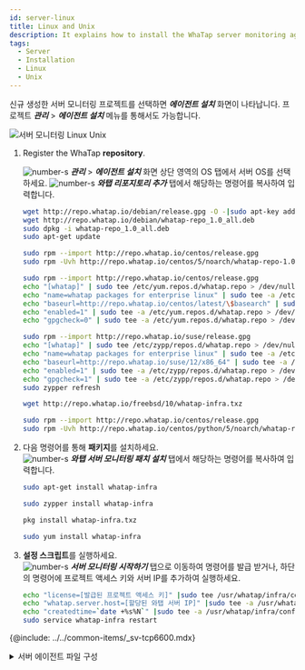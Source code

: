 ```yaml
---
id: server-linux
title: Linux and Unix
description: It explains how to install the WhaTap server monitoring agent in the Linux or Unix environment.
tags:
  - Server
  - Installation
  - Linux
  - Unix
---
```



신규 생성한 서버 모니터링 프로젝트를 선택하면 **_에이전트 설치_** 화면이 나타납니다. 프로젝트 **_관리_** > **_에이전트 설치_** 메뉴를 통해서도 가능합니다.

![서버 모니터링 Linux Unix](/img/server-install-lx-unx.png)

<!-- ![](/img/server-install.png) -->

1.  Register the WhaTap **repository**.  

    ![number-s](/img/number-01.png) **_관리_** > **_에이전트 설치_** 화면 상단 영역의 OS 탭에서 서버 OS를 선택하세요. ![number-s](/img/number-02.png) **_와탭 리포지토리 추가_** 탭에서 해당하는 명령어를 복사하여 입력합니다.

    <Tabs>
    <TabItem value="du" label="Debian / Ubuntu" default>

    ```bash title=SH
    wget http://repo.whatap.io/debian/release.gpg -O -|sudo apt-key add -
    wget http://repo.whatap.io/debian/whatap-repo_1.0_all.deb
    sudo dpkg -i whatap-repo_1.0_all.deb
    sudo apt-get update
    ```

    </TabItem>
    <TabItem value="co" label="CentOS">

    ```bash title=SH
    sudo rpm --import http://repo.whatap.io/centos/release.gpg
    sudo rpm -Uvh http://repo.whatap.io/centos/5/noarch/whatap-repo-1.0-1.noarch.rpm
    ```

    </TabItem>
    <TabItem value="al" label="Amazon Linux">

    ```bash title=SH
    sudo rpm --import http://repo.whatap.io/centos/release.gpg
    echo "[whatap]" | sudo tee /etc/yum.repos.d/whatap.repo > /dev/null
    echo "name=whatap packages for enterprise linux" | sudo tee -a /etc/yum.repos.d/whatap.repo > /dev/null
    echo "baseurl=http://repo.whatap.io/centos/latest/\$basearch" | sudo tee -a /etc/yum.repos.d/whatap.repo > /dev/null
    echo "enabled=1" | sudo tee -a /etc/yum.repos.d/whatap.repo > /dev/null
    echo "gpgcheck=0" | sudo tee -a /etc/yum.repos.d/whatap.repo > /dev/null
    ```

    </TabItem>
    </Tabs>

    <Tabs>
    <TabItem value="suse" label="SUSE">

    ```bash title=SH
    sudo rpm --import http://repo.whatap.io/suse/release.gpg
    echo "[whatap]" | sudo tee /etc/zypp/repos.d/whatap.repo > /dev/null
    echo "name=whatap packages for enterprise linux" | sudo tee -a /etc/zypp/repos.d/whatap.repo > /dev/null
    echo "baseurl=http://repo.whatap.io/suse/12/x86_64" | sudo tee -a /etc/zypp/repos.d/whatap.repo > /dev/null
    echo "enabled=1" | sudo tee -a /etc/zypp/repos.d/whatap.repo > /dev/null
    echo "gpgcheck=1" | sudo tee -a /etc/zypp/repos.d/whatap.repo > /dev/null
    sudo zypper refresh
    ```

    </TabItem>
    <TabItem value="fb" label="FreeBSD">

    ```bash title=SH
    wget http://repo.whatap.io/freebsd/10/whatap-infra.txz
    ```

    </TabItem>
    <TabItem value="xs" label="XenServer">

    ```bash title=SH
    sudo rpm --import http://repo.whatap.io/centos/release.gpg
    sudo rpm -Uvh http://repo.whatap.io/centos/python/5/noarch/whatap-repo-1.0-1.noarch.rpm
    ```

    </TabItem>
    </Tabs>

2.  다음 명령어를 통해 **패키지**를 설치하세요.\
    ![number-s](/img/number-03.png) **_와탭 서버 모니터링 패치 설치_** 탭에서 해당하는 명령어를 복사하여 입력합니다.

    <Tabs>
    <TabItem value="du" label="Debian / Ubuntu" default>

    ```bash title=SH
    sudo apt-get install whatap-infra
    ```

    </TabItem>
    <TabItem value="suse" label="SUSE">

    ```bash title=SH
    sudo zypper install whatap-infra
    ```

    </TabItem>
    <TabItem value="fb" label="FreeBSD">

    ```bash title=SH
    pkg install whatap-infra.txz
    ```

    </TabItem>

    <TabItem value="cax" label="CentOS / Amazon Linux / XenServer">

    ```bash title=SH
    sudo yum install whatap-infra
    ```

    </TabItem>

    </Tabs>

3.  **설정 스크립트**를 실행하세요.\
    ![number-s](/img/number-04.png) **_서버 모니터링 시작하기_** 탭으로 이동하여 명령어를 발급 받거나, 하단의 명령어에 프로젝트 액세스 키와 서버 IP를 추가하여 실행하세요.

    ```bash
    echo "license=[발급된 프로젝트 액세스 키]" |sudo tee /usr/whatap/infra/conf/whatap.conf
    echo "whatap.server.host=[할당된 와탭 서버 IP]" |sudo tee -a /usr/whatap/infra/conf/whatap.conf
    echo "createdtime=`date +%s%N`" |sudo tee -a /usr/whatap/infra/conf/whatap.conf
    sudo service whatap-infra restart
    ```

{@include: ../../common-items/_sv-tcp6600.mdx}  

<details>
<summary>서버 에이전트 파일 구성</summary>

{@include: ../../common-items/_sv-cpf.mdx} 

{@include: ../../common-items/_sv-lf-cpf.mdx}

</details>

<!-- 
    :::note
    에이전트에서 수집 서버로 **TCP 6600** 포트 접근이 가능해야 합니다.(TCP 아웃바운드)
    :::
-->
